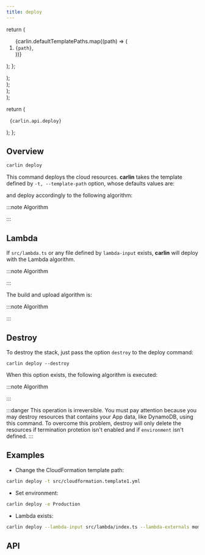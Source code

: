 ```yaml
---
title: deploy
---
```



  return (
    <ol>
      {carlin.defaultTemplatePaths.map((path) => (
        <li key={path}>
          <code>{path}</code>,
        </li>
      ))}
    </ol>
  );
};

  <div dangerouslySetInnerHTML={{ __html: carlin.comments.deploy }} />
);

  <div
    dangerouslySetInnerHTML={{
      __html: carlin.comments.deployCloudFormationDeployLambdaCode,
    }}
  />
);

  <div
    dangerouslySetInnerHTML={{
      __html: carlin.comments.deployLambdaCode,
    }}
  />
);

  <div
    dangerouslySetInnerHTML={{
      __html: carlin.comments.destroy,
    }}
  />
);

  return (
    <pre>
      <code className="bash">{carlin.api.deploy}</code>
    </pre>
  );
};

## Overview

```bash
carlin deploy
```

This command deploys the cloud resources. **carlin** takes the template defined by `-t, --template-path` option, whose defaults values are:

<DefaultTemplatePaths />

and deploy accordingly to the following algorithm:

:::note Algorithm

<DeployAlgorithm />
:::

## Lambda

If `src/lambda.ts` or any file defined by `lambda-input` exists, **carlin** will deploy with the Lambda algorithm.

:::note Algorithm

<DeployCloudFormationDeployLambdaCodeAlgorithm />
:::

The build and upload algorithm is:

:::note Algorithm

<DeployLambdaCodeAlgorithm />
:::

## Destroy

To destroy the stack, just pass the option `destroy` to the deploy command:

```
carlin deploy --destroy
```

When this option exists, the following algorithm is executed:

:::note Algorithm

<DestroyAlgorithm />
:::

:::danger
This operation is irreversible. You must pay attention because you may destroy resources that contains your App data, like DynamoDB, using this command.
To overcome this problem, destroy will only delete the resources if termination protetion isn't enabled and if `environment` isn't defined.
:::

## Examples

- Change the CloudFormation template path:

```bash
carlin deploy -t src/cloudformation.template1.yml
```

- Set environment:

```bash
carlin deploy -e Production
```

- Lambda exists:

```bash
carlin deploy --lambda-input src/lambda/index.ts --lambda-externals momentjs
```

## API

<DeployApi />
